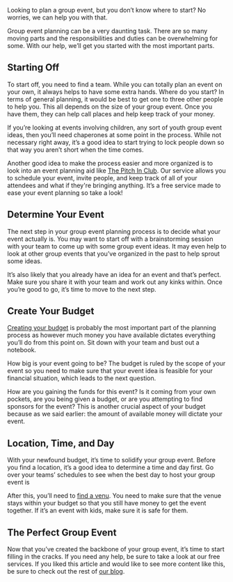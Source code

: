 <BlogImage  />
<BlogInfo  />

Looking to plan a group event, but you don’t know where to start? No worries, we can help you with that.

Group event planning can be a very daunting task. There are so many moving parts and the responsibilities 
and duties can be overwhelming for some. With our help, we’ll get you started with the most important parts.

<MobileAd />
<DesktopAdHoriz />

## Starting Off

To start off, you need to find a team. While you can totally plan an event on your own, it always helps 
to have some extra hands. Where do you start? In terms of general planning, it would be best to get one 
to three other people to help you. This all depends on the size of your group event. Once you have them, they can help call places and help keep track of your money.

If you’re looking at events involving children, any sort of youth group event ideas, then you’ll need 
chaperones at some point in the process. While not necessary right away, it’s a good idea to start trying to 
lock people down so that way you aren’t short when the time comes.

Another good idea to make the process easier and more organized is to look into an event planning aid like 
[The Pitch In Club](https://pitchinclub.com/resources/features).
Our service allows you to schedule your event, invite people, and keep track of 
all of your attendees and what if they're bringing anything. It’s a free service made to ease your event 
planning so take a look!

## Determine Your Event

The next step in your group event planning process is to decide what your event actually is. You may want 
to start off with a brainstorming session with your team to come up with some group event ideas. It may 
even help to look at other group events that you’ve organized in the past to help sprout some ideas.

It’s also likely that you already have an idea for an event and that’s perfect. Make sure you share it 
with your team and work out any kinks within. Once you’re good to go, it’s time to move to the next step.

<MobileAd />
<DesktopAdSquare />

## Create Your Budget

[Creating your budget](https://www.nerdwallet.com/blog/finance/how-to-build-a-budget/)
is probably the most important part of the planning process as however much money 
you have available dictates everything you’ll do from this point on. Sit down with your team and bust 
out a notebook.

How big is your event going to be? The budget is ruled by the scope of your event so you need to make sure that 
your event idea is feasible for your financial situation, which leads to the next question.

How are you gaining the funds for this event? Is it coming from your own pockets, are you being given a 
budget, or are you attempting to find sponsors for the event? This is another crucial aspect of your 
budget because as we said earlier: the amount of available money will dictate your event.

## Location, Time, and Day

With your newfound budget, it’s time to solidify your group event. Before you find a location, it’s a good 
idea to determine a time and day first. Go over your teams’ schedules to see when the best day to host 
your group event is

After this, you’ll need to 
[find a venu](https://blog.bizzabo.com/how-to-find-event-venues).
You need to make sure that the venue stays within your budget so that you still have money to get the event 
together. If it’s an event with kids, make sure it is safe for them.

<MobileAd />
<DesktopAdHoriz />

## The Perfect Group Event

Now that you’ve created the backbone of your group event, it’s time to start filling in the cracks. If you 
need any help, be sure to take a look at our free services.  If you liked this article and would like to 
see more content like this, be sure to check out the rest of 
[our blog](https://pitchinclub.com/blog/page/1).

<MobileAdSquare />
<MobileAd />

<DesktopAdSquare />